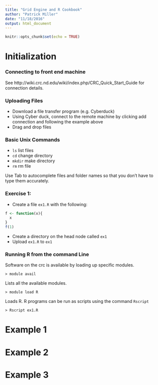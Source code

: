 ```yaml
---
title: "Grid Engine and R Cookbook"
author: "Patrick Miller"
date: "11/18/2016"
output: html_document
---
```


```r
knitr::opts_chunk$set(echo = TRUE)
```


# Initialization

### Connecting to front end machine

See http://wiki.crc.nd.edu/wiki/index.php/CRC_Quick_Start_Guide for connection details.


### Uploading Files 

- Download a file transfer program (e.g. Cyberduck)
- Using Cyber duck, connect to the remote machine by clicking add connection and following the example above
- Drag and drop files

### Basic Unix Commands

- `ls` list files
- `cd` change directory
- `mkdir` make directory
- `rm` rm file

Use Tab to autocomplete files and folder names so that you don't have to type them accurately.

### Exercise 1:

- Create a file `ex1.R` with the following:
```r

f <- function(x){
  x
}
f(1)
```

- Create a directory on the head node called `ex1`
- Upload `ex1.R` to `ex1`

### Running R from the command Line

Software on the crc is available by loading up specific modules. 

`> module avail`

Lists all the available modules.

`> module load R`

Loads R. R programs can be run as scripts using the command `Rscript`

`> Rscript ex1.R`

# Example 1

# Example 2

# Example 3